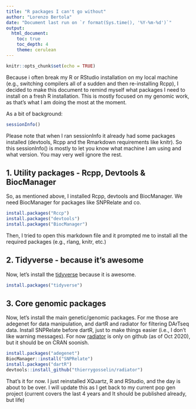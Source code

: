 ```yaml
---
title: "R packages I can't go without"
author: "Lorenzo Bertola"
date: "Document last run on `r format(Sys.time(), '%Y-%m-%d')`"
output:
  html_document:
    toc: true
    toc_depth: 4
    theme: cerulean
---
```


```r
knitr::opts_chunk$set(echo = TRUE)
```

Because i often break my R or RStudio installation on my local machine (e.g., switching compilers all of a sudden and then re-installing Rcpp), I decided to make this document to remind myself what packages I need to install on a fresh R installation. This is mostly focused on my genomic work, as that's what I am doing the most at the moment.

As a bit of background:
```r
sessionInfo()
```

Please note that when I ran sessionInfo it already had some packages installed (devtools, Rcpp and the Rmarkdown requirements like knitr). So this sessionInfo() is mostly to let you know what machine I am using and what version. You may very well ignore the rest.

## 1. Utility packages - Rcpp, Devtools & BiocManager

So, as mentioned above, I installed Rcpp, devtools and BiocManager. We need BiocManager for packages like SNPRelate and co.

```r
install.packages("Rccp")
install.packages("devtools")
install.packages("BiocManager")
```

Then, I tried to open this markdown file and it prompted me to install all the required packages (e.g., rlang, knitr, etc.)

## 2. Tidyverse - because it's awesome

Now, let's install the [tidyverse](https://www.tidyverse.org/) because it is awesome.

```r
install.packages("tidyverse")
```

## 3. Core genomic packages

Now, let's install the main genetic/genomic packages. For me those are adegenet for data manipulation, and dartR and radiator for filtering DArTseq data. Install SNPRelate before dartR, just to make things easier (i.e., I don't like warning messages). For now [radiator](https://thierrygosselin.github.io/radiator/) is only on github (as of Oct 2020), but it should be on CRAN soonish.

```r
install.packages("adegenet")
BiocManager::install("SNPRelate")
install.packages("dartR")
devtools::install_github("thierrygosselin/radiator")
```

That's it for now. I just reinstalled XQuartz, R and RStudio, and the day is about to be over. I will update this as I get back to my current pop gen project (current covers the last 4 years and It should be published already, but life)